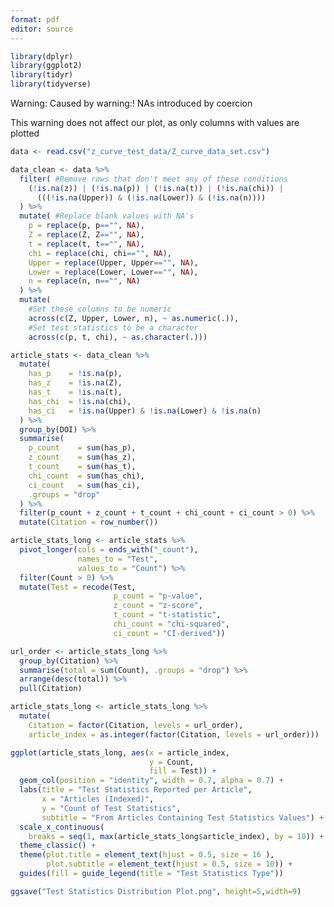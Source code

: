 ```yaml
---
format: pdf
editor: source
---
```


```r
library(dplyr)
library(ggplot2)
library(tidyr)
library(tidyverse)
```

Warning: Caused by warning:! NAs introduced by coercion

This warning does not affect our plot, as only columns with values are plotted

```r
data <- read.csv("z_curve_test_data/Z_curve_data_set.csv")

data_clean <- data %>%
  filter( #Remove rows that don't meet any of these conditions
    (!is.na(z)) | (!is.na(p)) | (!is.na(t)) | (!is.na(chi)) | 
      (((!is.na(Upper)) & (!is.na(Lower)) & (!is.na(n))))
  ) %>%
  mutate( #Replace blank values with NA's
    p = replace(p, p=="", NA),
    Z = replace(Z, Z=="", NA),
    t = replace(t, t=="", NA),
    chi = replace(chi, chi=="", NA),
    Upper = replace(Upper, Upper=="", NA),
    Lower = replace(Lower, Lower=="", NA),
    n = replace(n, n=="", NA)
  ) %>%
  mutate(
    #Set these columns to be numeric
    across(c(Z, Upper, Lower, n), ~ as.numeric(.)),
    #Set test statistics to be a character
    across(c(p, t, chi), ~ as.character(.)))

article_stats <- data_clean %>%
  mutate(
    has_p    = !is.na(p),
    has_z    = !is.na(Z),
    has_t    = !is.na(t),
    has_chi  = !is.na(chi),
    has_ci   = !is.na(Upper) & !is.na(Lower) & !is.na(n)
  ) %>%
  group_by(DOI) %>%
  summarise(
    p_count    = sum(has_p),
    z_count    = sum(has_z),
    t_count    = sum(has_t),
    chi_count  = sum(has_chi),
    ci_count   = sum(has_ci),
    .groups = "drop"
  ) %>%
  filter(p_count + z_count + t_count + chi_count + ci_count > 0) %>%
  mutate(Citation = row_number())

article_stats_long <- article_stats %>%
  pivot_longer(cols = ends_with("_count"), 
               names_to = "Test", 
               values_to = "Count") %>%
  filter(Count > 0) %>%
  mutate(Test = recode(Test,
                       p_count = "p-value",
                       z_count = "z-score",
                       t_count = "t-statistic",
                       chi_count = "chi-squared",
                       ci_count = "CI-derived"))

url_order <- article_stats_long %>%
  group_by(Citation) %>%
  summarise(total = sum(Count), .groups = "drop") %>%
  arrange(desc(total)) %>%
  pull(Citation)

article_stats_long <- article_stats_long %>%
  mutate(
    Citation = factor(Citation, levels = url_order),
    article_index = as.integer(factor(Citation, levels = url_order)))

ggplot(article_stats_long, aes(x = article_index, 
                               y = Count, 
                               fill = Test)) +
  geom_col(position = "identity", width = 0.7, alpha = 0.7) +
  labs(title = "Test Statistics Reported per Article",
       x = "Articles (Indexed)",
       y = "Count of Test Statistics",
       subtitle = "From Articles Containing Test Statistics Values") +
  scale_x_continuous(
    breaks = seq(1, max(article_stats_long$article_index), by = 10)) +
  theme_classic() +
  theme(plot.title = element_text(hjust = 0.5, size = 16 ),
        plot.subtitle = element_text(hjust = 0.5, size = 10)) +
  guides(fill = guide_legend(title = "Test Statistics Type"))

ggsave("Test Statistics Distribution Plot.png", height=5,width=9)
```